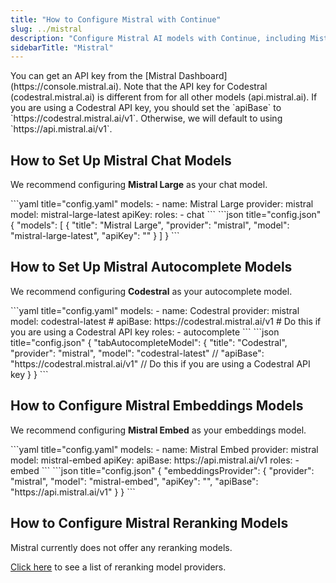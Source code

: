 ```yaml
---
title: "How to Configure Mistral with Continue"
slug: ../mistral
description: "Configure Mistral AI models with Continue, including Mistral Large for chat, Codestral for code autocomplete, and Mistral Embed for embeddings with separate API key options"
sidebarTitle: "Mistral"
---
```


<Info>
  You can get an API key from the [Mistral
  Dashboard](https://console.mistral.ai). Note that the API key for Codestral
  (codestral.mistral.ai) is different from for all other models
  (api.mistral.ai). If you are using a Codestral API key, you should set the
  `apiBase` to `https://codestral.mistral.ai/v1`. Otherwise, we will default to
  using `https://api.mistral.ai/v1`.
</Info>

## How to Set Up Mistral Chat Models

We recommend configuring **Mistral Large** as your chat model.

<Tabs>
  <Tab title="YAML">
  ```yaml title="config.yaml"
  models:
    - name: Mistral Large
      provider: mistral
      model: mistral-large-latest 
      apiKey: <YOUR_MISTRAL_API_KEY>
      roles:
        - chat
  ```
  </Tab>
  <Tab title="JSON">
  ```json title="config.json"
  {
    "models": [
      {
        "title": "Mistral Large", 
        "provider": "mistral",
        "model": "mistral-large-latest",
        "apiKey": "<YOUR_MISTRAL_API_KEY>"
      }
    ]
  }
  ```
  </Tab>
</Tabs>

## How to Set Up Mistral Autocomplete Models

We recommend configuring **Codestral** as your autocomplete model.

<Tabs>
  <Tab title="YAML">
  ```yaml title="config.yaml"
  models:
    - name: Codestral
      provider: mistral
      model: codestral-latest
      # apiBase: https://codestral.mistral.ai/v1  # Do this if you are using a Codestral API key
      roles:
        - autocomplete
  ```
  </Tab>
  <Tab title="JSON">
  ```json title="config.json"
  {
    "tabAutocompleteModel": {
      "title": "Codestral",
      "provider": "mistral",
      "model": "codestral-latest"
      // "apiBase": "https://codestral.mistral.ai/v1"  // Do this if you are using a Codestral API key
    }
  }
  ```
  </Tab>
</Tabs>

## How to Configure Mistral Embeddings Models

We recommend configuring **Mistral Embed** as your embeddings model.

<Tabs>
  <Tab title="YAML">
  ```yaml title="config.yaml"
  models:
    - name: Mistral Embed
      provider: mistral
      model: mistral-embed
      apiKey: <YOUR_MISTRAL_API_KEY> 
      apiBase: https://api.mistral.ai/v1
      roles:
        - embed
  ```
  </Tab>
  <Tab title="JSON">
  ```json title="config.json"
  {
    "embeddingsProvider": {
      "provider": "mistral",
      "model": "mistral-embed", 
      "apiKey": "<YOUR_MISTRAL_API_KEY>",
      "apiBase": "https://api.mistral.ai/v1"
    }
  }
  ```
  </Tab>
</Tabs>

## How to Configure Mistral Reranking Models

Mistral currently does not offer any reranking models.

[Click here](../../model-roles/reranking.mdx) to see a list of reranking model providers.
